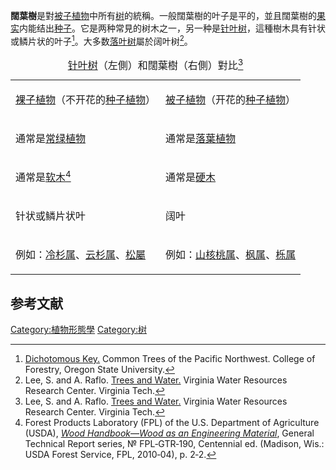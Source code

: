 '''闊葉樹'''是對[[被子植物|被子植物]]中所有[[树|树]]的統稱。一般闊葉樹的叶子是平的，並且闊葉樹的[[果实|果实]]内能结出[[种子|种子]]。它是两种常見的树木之一，另一种是[[针叶树|针叶树]]，這種樹木具有针状或鳞片状的叶子<ref>[http://oregonstate.edu/trees/dichotomous_key/ Dichotomous Key.] Common Trees of the Pacific Northwest. College of Forestry, Oregon State University.</ref>。大多数[[落葉樹|落叶树]]屬於阔叶树<ref name=":0">Lee, S. and A. Raflo. [http://www.vwrrc.vt.edu/Treeswater/Part1.html Trees and Water.] {{Webarchive|url=https://web.archive.org/web/20160921154303/http://www.vwrrc.vt.edu/Treeswater/Part1.html|date=2016-09-21}} Virginia Water Resources Research Center. Virginia Tech.</ref>。

{| class="wikitable"
|+[[针叶树|针叶树]]（左側）和闊葉樹（右側）對比<ref name=":0">Lee, S. and A. Raflo. [http://www.vwrrc.vt.edu/Treeswater/Part1.html Trees and Water.] {{Webarchive|url=https://web.archive.org/web/20160921154303/http://www.vwrrc.vt.edu/Treeswater/Part1.html|date=2016-09-21}} Virginia Water Resources Research Center. Virginia Tech.</ref>
|[[裸子植物|裸子植物]]（不开花的[[种子植物|种子植物]]）
|[[被子植物|被子植物]]（开花的[[种子植物|种子植物]]）
|-
|通常是[[常绿植物|常绿植物]]
|通常是[[落葉植物|落葉植物]]
|-
|通常是[[軟木|软木]]<ref name=":1">Forest Products Laboratory (FPL) of the U.S. Department of Agriculture (USDA), ''[https://www.fpl.fs.fed.us/documnts/fplgtr/fpl_gtr190.pdf Wood Handbook—Wood as an Engineering Material]'', General Technical Report series, № FPL‑GTR‑190, Centennial ed. (Madison, Wis.: USDA Forest Service, FPL, 2010‑04), p. 2‑2.</ref>
|通常是[[硬木|硬木]] 
|-
|针状或鳞片状叶
|阔叶
|-
|例如：[[冷杉属|冷杉属]]、[[云杉属|云杉属]]、[[松屬|松屬]]
|例如：[[山核桃属|山核桃属]]、[[枫属|枫属]]、[[栎属|栎属]]
|}

== 参考文献 ==
{{Reflist}}

[[Category:植物形態學|Category:植物形態學]]
[[Category:树|Category:树]]
